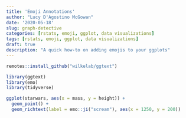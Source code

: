 ```yaml
---
title: 'Emoji Annotations'
author: "Lucy D'Agostino McGowan"
date: '2020-05-18'
slug: graph-detective
categories: [rstats, emoji, ggplot, data visualizations]
tags: [rstats, emoji, ggplot, data visualizations]
draft: true
description: "A quick how-to on adding emojis to your ggplots"
---
```



```r
remotes::install_github("wilkelab/ggtext")
```

```r
library(ggtext)
library(emo)
library(tidyverse)
```


```r
ggplot(starwars, aes(x = mass, y = height)) +
  geom_point() + 
  geom_richtext(label = emo::ji("scream"), aes(x = 1250, y = 200))
```

